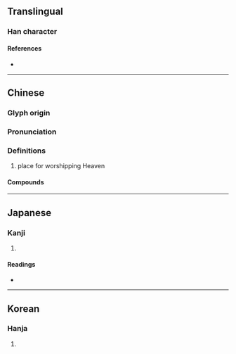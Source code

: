 {{character info}}
==Translingual==

===Han character===
{{Han char|rn=102|rad=田|as=06|sn=11|four=64041|canj=WGDI|ids=⿰田寺}}

====References====
* {{Han ref|kx=0762.070|dkj=21837|dj=1172.060|hdz=42540.010|uh=7564|ud=30052|bh=D67A|bd=54906}}

----

==Chinese==
{{zh-forms}}

===Glyph origin===
{{Han etym}}

===Pronunciation===
{{zh-pron
|m=zhì
|c=ji6
|mc=y
|oc=y
}}

===Definitions===
{{zh-hanzi}}

# place for worshipping Heaven

====Compounds====
{{zh-der|廣畤}}

----

==Japanese==

===Kanji===
{{ja-kanji|grade=|rs=田06}}

# {{rfdef|ja|sort=田06}}

====Readings====
* {{ja-readings|on=[[し]] (shi), [[じ]] (ji)|kun=[[さかい]] (sakai), [[たくわえる]] (takuwaeru), [[うえる]] (ueru)|nanori=}}

----

==Korean==

===Hanja===
{{ko-hanja|hangeul=치|eumhun=|rv=chi|mr=ch'i|y=chi}}

# {{rfdef|ko|sort=田06}}